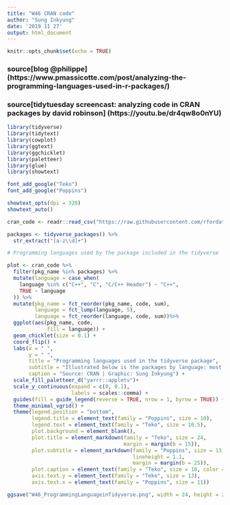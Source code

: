 ```yaml
---
title: "W46 CRAN code"
author: "Sung Inkyung"
date: '2019 11 27'
output: html_document
---
```


```r
knitr::opts_chunk$set(echo = TRUE)
```
### source[blog @philippe] (https://www.pmassicotte.com/post/analyzing-the-programming-languages-used-in-r-packages/)
### source[tidytuesday screencast: analyzing code in CRAN packages by david robinson] (https://youtu.be/dr4qw8o0nYU)
```r
library(tidyverse)
library(tidytext)
library(cowplot)
library(ggtext)
library(ggchicklet)
library(paletteer)
library(glue)
library(showtext)

font_add_google("Teko")
font_add_google("Poppins")

showtext_opts(dpi = 320)
showtext_auto()
```


```r
cran_code <- readr::read_csv("https://raw.githubusercontent.com/rfordatascience/tidytuesday/master/data/2019/2019-11-12/loc_cran_packages.csv")
```
```r
packages <- tidyverse_packages() %>% 
  str_extract("[a-z\\d]+")

```


```r
# Programming languages used by the package included in the tidyverse 

plot <- cran_code %>% 
  filter(pkg_name %in% packages) %>% 
  mutate(language = case_when(
    language %in% c("C++", "C", "C/C++ Header") ~ "C++",
    TRUE ~ language
  )) %>%
  mutate(pkg_name = fct_reorder(pkg_name, code, sum),
         language = fct_lump(language, 5),
         language = fct_reorder(language, code, sum))%>% 
  ggplot(aes(pkg_name, code,
             fill = language)) +
  geom_chicklet(size = 0.1) +
  coord_flip() +
  labs(x = " ",
       y = " ",
       title = "Programming languages used in the tidyverse package",
       subtitle = "Illustrated below is the packages by language: most of packages in tidyverse have **R**<br> while **haven** package uses **C++** primarily.",
       caption = "Source: CRAN | Graphic: Sung Inkyung") +
  scale_fill_paletteer_d("yarrr::appletv")+
  scale_y_continuous(expand = c(0, 0.1),
                     labels = scales::comma) +
  guides(fill = guide_legend(reverse = TRUE, nrow = 1, byrow = TRUE)) + 
  theme_minimal_vgrid() +
  theme(legend.position = "bottom",
        legend.title = element_text(family = "Poppins", size = 10),
        legend.text = element_text(family = "Teko", size = 10.5),
        plot.background = element_blank(),
        plot.title = element_markdown(family = "Teko", size = 24,
                                      margin = margin(b = 15)),
        plot.subtitle = element_markdown(family = "Poppins", size = 13,
                                         lineheight = 1.1,
                                         margin = margin(b = 25)),
        plot.caption = element_text(family = "Teko", size = 10, color = "gray45"),
        axis.text.y = element_text(family = "Teko", size = 13),
        axis.text.x = element_text(family = "Poppins", size = 11))

ggsave("W46_ProgrammingLanguageinTidyverse.png", width = 24, height = 20, units = "cm")
```

